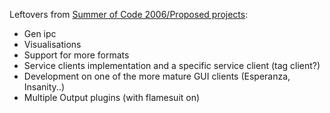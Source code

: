 Leftovers from [[Summer of Code 2006/Proposed projects]]:
* Gen ipc
* Visualisations
* Support for more formats
* Service clients implementation and a specific service client (tag client?)
* Development on one of the more mature GUI clients (Esperanza, Insanity..)
* Multiple Output plugins (with flamesuit on)